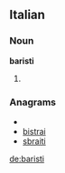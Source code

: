 ==Italian==

===Noun===
'''baristi''' {{m}}

# {{plural of|[[barista]]|lang=Italian}}

===Anagrams===
* {{alphagram|abiirst}}
* [[bistrai#Italian|bistrai]]
* [[sbraiti#Italian|sbraiti]]

[[de:baristi]]